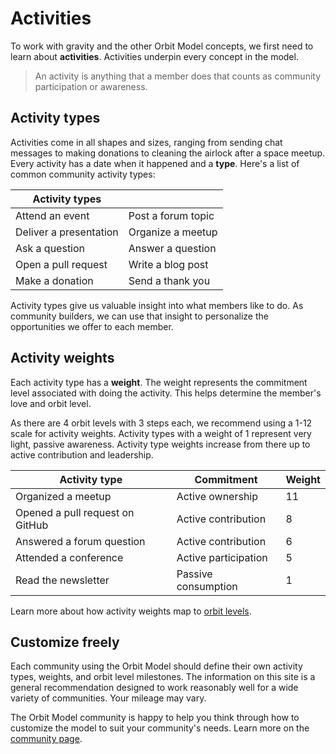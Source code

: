 # Activities

To work with gravity and the other Orbit Model concepts, we first need to
learn about **activities**. Activities underpin every concept in the model. 

> An activity is anything that a member does that
counts as community participation or awareness.

## Activity types

Activities come in all shapes and sizes, ranging from sending chat messages to
making donations to cleaning the airlock after a space meetup. Every activity
has a date when it happened and a **type**. Here's a list of common community
activity types:

| Activity types         |                    |
| ---------------------- | ------------------ |
| Attend an event        | Post a forum topic |
| Deliver a presentation | Organize a meetup  |
| Ask a question         | Answer a question  |
| Open a pull request    | Write a blog post  |
| Make a donation        | Send a thank you   |

Activity types give us valuable insight into what members like to do. As
community builders, we can use that insight to personalize the opportunities
we offer to each member.

## Activity weights

Each activity type has a **weight**. The weight represents the commitment level
associated with doing the activity. This helps determine the member's love and
orbit level.

As there are 4 orbit levels with 3 steps each, we recommend using a 1-12 scale
for activity weights. Activity types with a weight of 1 represent very light,
passive awareness. Activity type weights increase from there up to active
contribution and leadership.

| Activity type                   | Commitment           | Weight |
| ------------------------------- | -------------------- | ------ |
| Organized a meetup              | Active ownership     | 11     |
| Opened a pull request on GitHub | Active contribution  | 8      |
| Answered a forum question       | Active contribution  | 6      |
| Attended a conference           | Active participation | 5      |
| Read the newsletter             | Passive consumption  | 1      |

Learn more about how activity weights map to [orbit levels](/love/orbit-levels).

## Customize freely

Each community using the Orbit Model should define their own activity types,
weights, and orbit level milestones. The information on this site is a general
recommendation designed to work reasonably well for a wide variety of
communities. Your mileage may vary.

The Orbit Model community is happy to help you think through how to customize
the model to suit your community's needs. Learn more on the [community
page](/community).
